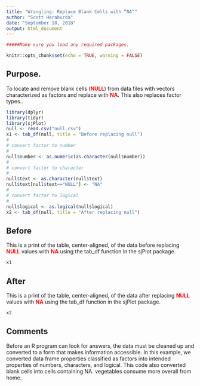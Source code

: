 ---
title: "Wrangling: Replace Blank Cells with “NA”"
author: "Scott Haraburda"
date: "September 18, 2018"
output: html_document
---

```{r setup, include=FALSE}

#####Make sure you load any required packages.

knitr::opts_chunk$set(echo = TRUE, warning = FALSE)
```


## Purpose.

To locate and remove blank cells (<b><font color="red">NULL</font></b>) from data files with vectors characterized as factors and replace with <b><font color="red">NA</font></b>.  This also replaces factor types..

```{r image1,fig.align="center", echo=TRUE, warning = FALSE, message=FALSE}
library(dplyr)
library(tidyr)
library(sjPlot)
null <- read.csv("null.csv")
x1 <- tab_df(null, title = "Before replacing null")
#
# convert factor to number
#
null$number <- as.numeric(as.character(null$number))
#
# convert factor to character
#
null$text <- as.character(null$text)
null$text[null$text=="NULL"] <- "NA"
#
# convert factor to logical
#
null$logical <- as.logical(null$logical)
x2 <- tab_df(null, title = "After replacing null")

```

## Before
This is a print of the table, center-aligned, of the data before replacing <b><font color="red">NULL</font></b> values with <b><font color="red">NA</font></b> using the tab_df function in the sjPlot package.

<div align="center">
```{r image2,fig.align="center", echo=FALSE, warning = FALSE}
x1
```
</div>

## After
This is a print of the table, center-aligned, of the data after replacing <b><font color="red">NULL</font></b> values with <b><font color="red">NA</font></b> using the tab_df function in the sjPlot package.

<div align="center">
```{r image3,fig.align="center", echo=FALSE, warning = FALSE}
x2
```
</div>

## Comments

Before an R program can look for answers, the data must be cleaned up and converted to a form that makes information accessible.  In this example, we converted data frame properties classified as factors into intended properties of numbers, characters, and logical.  This code also converted blank cells into cells containing NA. vegetables consume more overall from home.

